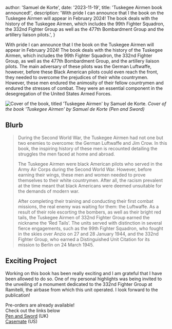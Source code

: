 



  author: 'Samuel de Korte',
  date: '2023-11-19',
  title: 'Tuskegee Airmen book announced!',
  description:
    'With pride I can announce that I the book on the Tuskegee Airmen will appear in February 2024! The book deals with the history of the Tuskegee Airmen, which includes the 99th Fighter Squadron, the 332nd Fighter Group as well as the 477th Bombardment Group and the artillery liaison pilots.',
}


With pride I can announce that I the book on the Tuskegee Airmen will appear in February 2024! The book deals with the history of the Tuskegee Airmen, which includes the 99th Fighter Squadron, the 332nd Fighter Group, as well as the 477th Bombardment Group, and the artillery liaison pilots. The main adversary of these pilots was the German Luftwaffe, however, before these Black American pilots could even reach the front, they needed to overcome the prejudices of their white countrymen. However, these men endured the animosity of their fellow countrymen and endured the stresses of combat. They were an essential component in the desegregation of the United States Armed Forces.

<Image
                src={bookcover}
                alt="Cover of the book, titled 'Tuskegee Airmen' by Samuel de Korte."
                sizes="(min-width: 1000px)"
                className="rotate-0 rounded-2xl bg-stone-100 object-cover dark:bg-stone-800"
              />
*Cover of the book 'Tuskegee Airmen' by Samuel de Korte (Pen and Sword)*  

## Blurb 
>During the Second World War, the Tuskegee Airmen had not one but two enemies to overcome: the German Luftwaffe and Jim Crow. In this book, the inspiring history of these men is recounted detailing the struggles the men faced at home and abroad.
>
>The Tuskegee Airmen were black American pilots who served in the Army Air Corps during the Second World War. However, before earning their wings, these men and women needed to prove themselves to their white countrymen. After all, the racism prevalent at the time meant that black Americans were deemed unsuitable for the demands of modern war.
>
>After completing their training and conducting their first combat missions, the real enemy was waiting for them: the Luftwaffe. As a result of their role escorting the bombers, as well as their bright red tails, the Tuskegee Airmen of 332nd Fighter Group earned the nickname the ‘Red Tails’. The units served with distinction in several fierce engagements, such as the 99th Fighter Squadron, who fought in the skies over Anzio on 27 and 28 January 1944, and the 332nd Fighter Group, who earned a Distinguished Unit Citation for its mission to Berlin on 24 March 1945.


## Exciting Project
Working on this book has been really exciting and I am grateful that I have been allowed to do so. One of my personal highlights was being invited to the unveiling of a monument dedicated to the 332nd Fighter Group at Ramitelli, the airbase from which this unit operated. I look forward to the publication!

Pre-orders are already available!  
Check out the links below  
[Pen and Sword](https://www.pen-and-sword.co.uk/Tuskegee-Airmen-Hardback/p/24428) (UK)  
[Casemate](https://www.casematepublishers.com/9781399043816/tuskegee-airmen/) (US)


